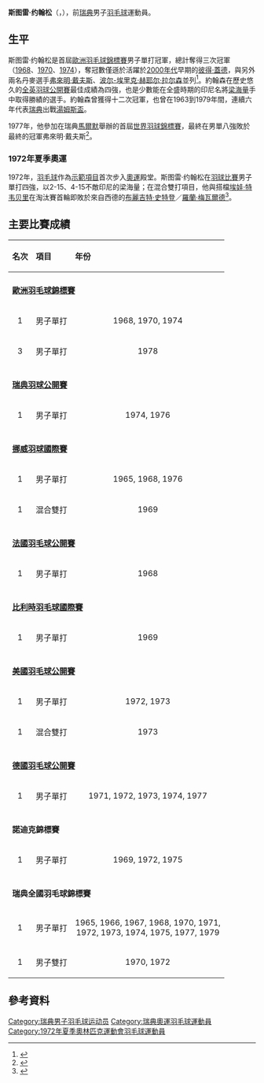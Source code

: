{{noteTA|G1=Badminton}}
{{Infobox 羽球選手
| playername              = 斯图雷·约翰松<br>{{lang|sv|Sture Johnsson}}
| image                   = 
| size                    = 
| caption                 = 
| birth_name              = 
| date_of_birth           = {{birth date and age|1945|9|27}}
| place_of_birth          = {{SWE}}[[默恩達爾|默恩達爾]]
| date_of_death           = 
| place_of_death          = 
| residence               = 
| height                  = 
| weight                  = 
| country                 = {{SWE}}
| event                   = 男子單打
| medaltemplates          =
{{MedalSport | 男子[[羽毛球|羽毛球]]}}
{{MedalCountry | {{SWE}}}}
{{MedalCompetition | [[歐洲羽毛球錦標賽|歐洲羽毛球錦標賽]]}}
{{MedalGold  | [[1968年歐洲羽毛球錦標賽|1968年 波鴻]] | 男子單打}}
{{MedalGold  | [[1970年歐洲羽毛球錦標賽|1970年 塔爾伯特港]] | 男子單打}}
{{MedalGold  | [[1974年歐洲羽毛球錦標賽|1974年 維也納]] | 男子單打}}
{{MedalBronze| [[1978年歐洲羽毛球錦標賽|1978年 普雷斯頓]] | 男子單打}}
}}
'''斯图雷·约翰松'''（{{lang-sv|Sture Johnsson}}，{{bd|1945年|9月27日}}），前[[瑞典|瑞典]]男子[[羽毛球|羽毛球]]運動員。

== 生平 ==
斯图雷·约翰松是首屆[[歐洲羽毛球錦標賽|歐洲羽毛球錦標賽]]男子單打冠軍，總計奪得三次冠軍（[[1968年歐洲羽毛球錦標賽|1968]]、[[1970年歐洲羽毛球錦標賽|1970]]、[[1974年歐洲羽毛球錦標賽|1974]]），奪冠數僅遜於活躍於[[2000年代|2000年代]]早期的[[彼得·蓋德|彼得·蓋德]]，與另外兩名丹麥選手[[弗來明·戴夫斯|弗來明·戴夫斯]]、[[波尔-埃里克·赫耶尔·拉尔森|波尔-埃里克·赫耶尔·拉尔森]]並列<ref>{{cite web|title=European Championships, Individuals|url=http://badmintoneurope.com/cms/?&pageid=23542|publisher=[[歐洲羽毛球聯合會|歐洲羽毛球聯合會]]|accessdate=2021-01-06|language=en|archive-date=2019-09-29|archive-url=https://web.archive.org/web/20190929055343/http://badmintoneurope.com/cms/?&pageid=23542|dead-url=no}}</ref>。約翰森在歷史悠久的[[全英羽球公開賽|全英羽球公開賽]]最佳成績為四強，也是少數能在全盛時期的印尼名將[[梁海量|梁海量]]手中取得勝績的選手。約翰森曾獲得十二次{{link-en|瑞典全國羽毛球錦標賽|Swedish National Badminton Championships|瑞典全國錦標賽}}冠軍，也曾在1963到1979年間，連續六年代表[[瑞典國家羽毛球隊|瑞典]]出戰[[湯姆斯盃|湯姆斯盃]]。

1977年，他參加在瑞典[[馬爾默|馬爾默]]舉辦的首屆[[1977年世界羽毛球錦標賽|世界羽球錦標賽]]，最終在男單八強敗於最終的冠軍弗來明·戴夫斯<ref>{{cite web|title=Weltmeisterschaften im Herreneinzel - Die besten Acht - Ergebnisse 1977 bis 2006|url=http://www.badminton.de/HE.951.0.html|website=badminton.de|accessdate=2021-01-06|language=de|archiveurl=https://web.archive.org/web/20061017031657/http://www.badminton.de/HE.951.0.html|archivedate=2006-10-17|deadurl=yes}}</ref>。

=== 1972年夏季奧運 ===
1972年，[[夏季奧林匹克運動會羽毛球比賽|羽毛球]]作為[[示範項目|示範項目]]首次步入[[奧運|奧運]]殿堂。斯图雷·约翰松在[[1972年夏季奧林匹克運動會羽毛球比賽|羽球比賽]]男子單打四強，以2-15、4-15不敵印尼的梁海量；在混合雙打項目，他與搭檔[[埃娃·特韦贝里|埃娃·特韦贝里]]在淘汰賽首輪即敗於來自西德的[[布麗吉特·史特登|布麗吉特·史特登]]／[[羅蘭·梅瓦爾德|羅蘭·梅瓦爾德]]<ref>{{cite web|editor=Herbert Kunze|title=The official report of the Organizing Committee for the Games of the XXth Olympiad Munich 1972, Volume 3: The competitions|url=http://library.la84.org/6oic/OfficialReports/1972/1972s3.pdf|archiveurl=https://web.archive.org/web/20170220093643/http://library.la84.org/6oic/OfficialReports/1972/1972s3.pdf|archivedate=2017-02-20|pages=528-529|publisher=München: proSport GmbH & Co.|language=de}}</ref>。

== 主要比賽成績 ==
{| class="wikitable" width="380px" style="font-size: 95%;"
!align="left"|名次
!align="left"|項目
!align="left"|年份
|-
|- bgcolor="#F0F8FF"
|align="left" colspan="3"|'''[[歐洲羽毛球錦標賽|歐洲羽毛球錦標賽]]'''
|-
|align="center" bgcolor="#ffd700"|1
|align="left"|男子單打
|align="center"|1968, 1970, 1974
|-
|align="center" bgcolor="#b8860b"|3
|align="left"|男子單打
|align="center"|1978
|-
|- bgcolor="#F0F8FF"
|align="left" colspan="3"|'''[[瑞典羽球公開賽|瑞典羽球公開賽]]'''
|-
|align="center" bgcolor="#ffd700"|1
|align="left"|男子單打
|align="center"|1974, 1976
|-
|- bgcolor="#F0F8FF"
|align="left" colspan="3"|'''[[挪威羽球國際賽|挪威羽球國際賽]]'''
|-
|align="center" bgcolor="#ffd700"|1
|align="left"|男子單打
|align="center"|1965, 1968, 1976
|-
|align="center" bgcolor="#ffd700"|1
|align="left"|混合雙打
|align="center"|1969
|-
|- bgcolor="#F0F8FF"
|align="left" colspan="3"|'''[[法國羽毛球公開賽|法國羽毛球公開賽]]'''
|-
|align="center" bgcolor="#ffd700"|1
|align="left"|男子單打
|align="center"|1968
|-
|- bgcolor="#F0F8FF"
|align="left" colspan="3"|'''[[比利時羽毛球國際賽|比利時羽毛球國際賽]]'''
|-
|align="center" bgcolor="#ffd700"|1
|align="left"|男子單打
|align="center"|1969
|-
|- bgcolor="#F0F8FF"
|align="left" colspan="3"|'''[[美國羽毛球公開賽|美國羽毛球公開賽]]'''
|-
|align="center" bgcolor="#ffd700"|1
|align="left"|男子單打
|align="center"|1972, 1973
|-
|align="center" bgcolor="#ffd700"|1
|align="left"|混合雙打
|align="center"|1973
|-
|- bgcolor="#F0F8FF"
|align="left" colspan="3"|'''[[德國羽毛球公開賽|德國羽毛球公開賽]]'''
|-
|align="center" bgcolor="#ffd700"|1
|align="left"|男子單打
|align="center"|1971, 1972, 1973, 1974, 1977
|-
|- bgcolor="#F0F8FF"
|align="left" colspan="3"|'''諾迪克錦標賽'''
|-
|align="center" bgcolor="#ffd700"|1
|align="left"|男子單打
|align="center"|1969, 1972, 1975
|-
|- bgcolor="#F0F8FF"
|align="left" colspan="3"|'''瑞典全國羽毛球錦標賽'''
|-
|align="center" bgcolor="#ffd700"|1
|align="left"|男子單打
|align="center"|1965, 1966, 1967, 1968, 1970, 1971,<br/> 1972, 1973, 1974, 1975, 1977, 1979
|-
|align="center" bgcolor="#ffd700"|1
|align="left"|男子雙打
|align="center"|1970, 1972
|}

== 參考資料 ==
{{reflist}}

{{portal bar|瑞典|羽毛球|人物|border=no}}

{{Authority control}}
{{DEFAULTSORT:Johnsson, Sture}}
[[Category:瑞典男子羽毛球运动员|Category:瑞典男子羽毛球运动员]]
[[Category:瑞典奧運羽毛球運動員|Category:瑞典奧運羽毛球運動員]]
[[Category:1972年夏季奧林匹克運動會羽毛球運動員|Category:1972年夏季奧林匹克運動會羽毛球運動員]]